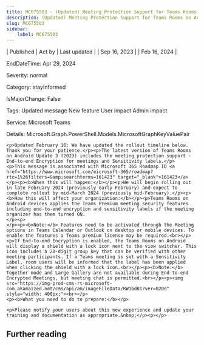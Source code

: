 ```yaml
---
title: MC675503 - (Updated) Meeting Protection Support for Teams Rooms on Android
description: (Updated) Meeting Protection Support for Teams Rooms on Android
slug: MC675503
sidebar:
    label: MC675503
---
```



| Published | Act by | Last updated |
| Sep 16, 2023 |  | Feb 16, 2024 |

EndDateTime: Apr 29, 2024

Severity: normal

Category: stayInformed

IsMajorChange: False

Tags: Updated message New feature User impact Admin impact

Service: Microsoft Teams

Details: Microsoft.Graph.PowerShell.Models.MicrosoftGraphKeyValuePair

```
<p>Updated February 16: We have updated the rollout timeline below. Thank you for your patience.</p><p>The latest version of Teams Rooms on Android Update 3 (2023) includes the meeting protection support - End-to-end Encryption for meetings and Sensitivity labels.</p>
<p>This message is associated with Microsoft 365 Roadmap ID <a href="https://www.microsoft.com/microsoft-365/roadmap?rtc=1%26filters=&amp;searchterms=161423" target="_blank">161423</a></p><p><b>When this will happen:</b></p><p>We will begin rolling out in late February 2024 (previously early February) and expect to complete rollout by mid-March 2024 (previously mid-February).</p><p><b>How this will affect your organization:</b></p><p>Teams Rooms on Android devices applies the Teams Premium meeting security features including end-to-end encryption and sensitivity labels if the meeting organizer has them turned ON.
</p><p> 
</p><p><b>Note:</b> Features need to be activated through the Meeting options in Teams Calendar or Outlook on desktop or mobile devices. To enable the features a Teams premium license may be required.<br></p><p>If End-to-end Encryption is enabled, the Teams Rooms on Android will display a shield with a lock icon next to the view switcher. This icon includes a 20-digit group key that can be verified with other meeting participants. If a Teams meeting is set with a Sensitivity Label, room users will be informed that the label has been applied when clicking the shield with a lock icon.<br></p><p><b>Note:</b> Together mode and Large Gallery are not available during End-to-end Encrypted Meetings, but meeting chat is permitted.<br></p><p><img src="https://img-prod-cms-rt-microsoft-com.akamaized.net/cms/api/am/imageFileData/RW1bdB1?ver=020d" style="width: 400px;"><br></p>
<p><b>What you need to do to prepare:</b></p>

<p>Please notify your users about this new experience and update your training and documentation as appropriate.&nbsp;</p><p></p>
```

## Further reading
